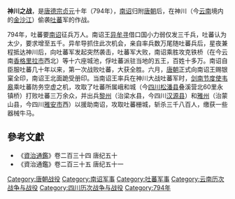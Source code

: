 '''神川之战'''，是[[唐德宗|唐德宗]][[貞元_(唐朝)|贞元]]十年（794年），[[南诏|南诏]]归附[[唐朝|唐朝]]后，在神川（今[[云南|云南]]境内的[[金沙江|金沙江]]）偷袭[[吐蕃|吐蕃]]军的作战。

794年，吐蕃要[[南诏|南诏]]征兵万人。南诏王[[异牟寻|异牟寻]]借口国小力弱仅发三千兵，吐蕃认为太少，要求增至五千。异牟导抓住此次机会，亲自率兵数万尾随吐蕃兵后，星夜兼程抵达神川后，向吐蕃军发起突然袭击，吐蕃军大败，南诏乘胜攻克铁桥（在今云南[[香格里拉市|香格里拉市]]西北）等十六座城池，俘吐蕃派驻当地的五王，百姓十多万。南诏自臣服吐蕃几十年以来，第一次战败吐蕃，大获全胜。六月，[[唐朝|唐朝]]正式向南诏王赐银窠全印，南诏王北面跪受册印。当南诏王率兵在神川大战吐蕃军时，[[剑南节度使|剑南节度使]][[韦皋|韦皋]]乘吐蕃防务空虚之机，攻取了吐蕃所属峨和城（今[[四川|四川]][[松潘县|松潘县]]叠溪营北60里永镇桥）打败吐蕃三万余众，并出兵[[黎州|黎州]]（治梁水县，今四川[[汉源县|汉源县]]）和[[雅州|雅州]]（治蒙山县，今四川[[雅安市|雅安市]]西）以援助南诏，攻取吐蕃栅城，斩杀三千八百人，缴获一些器械牛马。

==參考文獻==
*《[[資治通鑑|資治通鑑]]》卷二百三十四 唐纪五十
*《資治通鑑》卷二百三十五 唐纪五十一

{{DEFAULTSORT:S}}
[[Category:唐朝战役|Category:唐朝战役]]
[[Category:南诏军事|Category:南诏军事]]
[[Category:吐蕃军事|Category:吐蕃军事]]
[[Category:云南历次战争与战役|Category:云南历次战争与战役]]
[[Category:四川历次战争与战役|Category:四川历次战争与战役]]
[[Category:794年|Category:794年]]